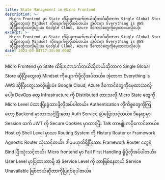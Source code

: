 ```yaml
---
title: State Management in Micro Frontend
description: >-
  Micro Frontend မှာ State ထိန်းရတာခက်တယ်ဆိုတယ်ဆိုတာက Single Global Store
  ဆိုပြီးတွေးတဲ့ Mindset ကိုဖျောက်ဖို့လိုအပ်တယ်။ အဲ့တာက Everything is AWS
  ဆိုပြီးတွေးသလိုမျိုးပဲ။ Google Cloud, Azure ဒီကောင်တွေကိုမေ့ထားသလိုပေါ့။
excerpt: >-
  Micro Frontend မှာ State ထိန်းရတာခက်တယ်ဆိုတယ်ဆိုတာက Single Global Store
  ဆိုပြီးတွေးတဲ့ Mindset ကိုဖျောက်ဖို့လိုအပ်တယ်။ အဲ့တာက Everything is AWS
  ဆိုပြီးတွေးသလိုမျိုးပဲ။ Google Cloud, Azure ဒီကောင်တွေကိုမေ့ထားသလိုပေါ့။
date: 2023-09-04T17:30:00.000Z
---
```


Micro Frontend မှာ State ထိန်းရတာခက်တယ်ဆိုတယ်ဆိုတာက Single Global Store ဆိုပြီးတွေးတဲ့ Mindset ကိုဖျောက်ဖို့လိုအပ်တယ်။ အဲ့တာက Everything is AWS ဆိုပြီးတွေးသလိုမျိုးပဲ။ Google Cloud, Azure ဒီကောင်တွေကိုမေ့ထားသလိုပေါ့။ DevOps တွေ Infrastructure ကို Distributed ထားသလို Micro State တွေကို Micro Level ပဲထားပြီးခွဲထားဖို့လိုအပ်ပါတယ်။ Authentication လိုကိစ္စတွေကိုကြတော့ Backend မှာထားသင့်ပြီးတော့ Auth Service နဲ့ပဲပြောသင့်တယ်။ ဒီနေရာမှာ Session ထက် JWT ကို Secure Cookies မှာထားပြီး Talk တာမျိုးကပိုကောင်းတယ်။
Host တဲ့ Shell Level မှာသာ Routing System ကို History Router or Framework Agnostic Router သုံးသင့်တယ်။ ဒါမှမဟုတ်ရှိပြီးသား Framework Router တွေနဲ့ Bind ပြီးသုံးသင့်တယ်။  Micro frontend မှာ Fail First Handling ရှိဖို့လိုအပ်ပါတယ်။ User Level မှာပြထားတာမို့ အဲ့ Service Level ကို ဘာဖြစ်နေတယ် Service Unavailable ဖြစ်တယ်ဆိုတာကိုပြရင်ရပါတယ်။
